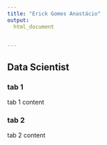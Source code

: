 ```yaml
---
title: "Erick Gomes Anastácio"
output:
  html_document


---
```



## Data Scientist {.tabset .tabset-fade .tabset-pills}

### tab 1

tab 1 content

### tab 2


tab 2 content
